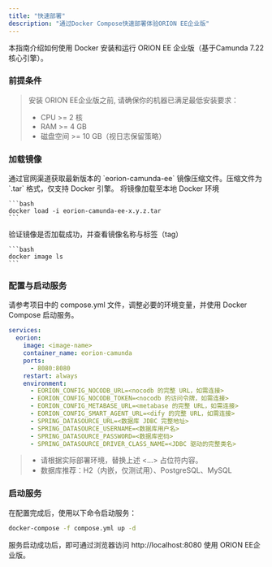 ```yaml
---
title: "快速部署"
description: "通过Docker Compose快速部署体验ORION EE企业版"
---
```


本指南介绍如何使用 Docker 安装和运行 ORION EE 企业版（基于Camunda 7.22核心引擎）。

### **前提条件**

> 安装 ORION EE企业版之前, 请确保你的机器已满足最低安装要求：
>
> - CPU \>= 2 核
> - RAM \>= 4 GB
> - 磁盘空间 \>= 10 GB（视日志保留策略）

### 加载镜像

<Steps>
  <Step title="准备资源">
    通过官网渠道获取最新版本的 `eorion-camunda-ee` 镜像压缩文件。压缩文件为`.tar` 格式，仅支持 Docker 引擎。
  </Step>
  <Step title="加载镜像">
    将镜像加载至本地 Docker 环境

    ```bash
    docker load -i eorion-camunda-ee-x.y.z.tar
    ```
  </Step>
  <Step title="验证结果">
    验证镜像是否加载成功，并查看镜像名称与标签（tag）

    ```bash
    docker image ls
    ```
  </Step>
</Steps>

### 配置与启动服务

请参考项目中的 compose.yml 文件，调整必要的环境变量，并使用 Docker Compose 启动服务。

```yaml
services:
  eorion:
    image: <image-name>
    container_name: eorion-camunda
    ports:
      - 8080:8080
    restart: always
    environment:
      - EORION_CONFIG_NOCODB_URL=<nocodb 的完整 URL，如需连接>
      - EORION_CONFIG_NOCODB_TOKEN=<nocodb 的访问令牌，如需连接>
      - EORION_CONFIG_METABASE_URL=<metabase 的完整 URL，如需连接>
      - EORION_CONFIG_SMART_AGENT_URL=<dify 的完整 URL，如需连接>
      - SPRING_DATASOURCE_URL=<数据库 JDBC 完整地址>
      - SPRING_DATASOURCE_USERNAME=<数据库用户名>
      - SPRING_DATASOURCE_PASSWORD=<数据库密码>
      - SPRING_DATASOURCE_DRIVER_CLASS_NAME=<JDBC 驱动的完整类名>
```

> - 请根据实际部署环境，替换上述 \<...\> 占位符内容。
> - 数据库推荐：H2（内嵌，仅测试用）、PostgreSQL、MySQL

### 启动服务

在配置完成后，使用以下命令启动服务：

```bash
docker-compose -f compose.yml up -d
```

服务启动成功后，即可通过浏览器访问 http://localhost:8080 使用 ORION EE企业版。